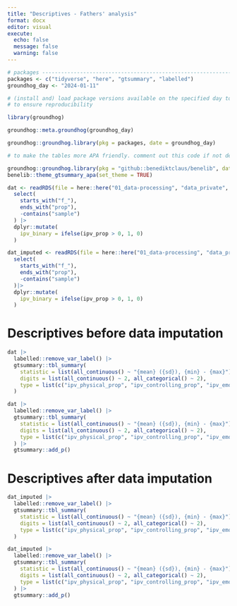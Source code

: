 ```yaml
---
title: "Descriptives - Fathers' analysis"
format: docx
editor: visual
execute:
  echo: false
  message: false
  warning: false
---
```


```r

# packages ----------------------------------------------------------------
packages <- c("tidyverse", "here", "gtsummary", "labelled")
groundhog_day <- "2024-01-11"

# (install and) load package versions available on the specified day to try
# to ensure reproducibility

library(groundhog)

groundhog::meta.groundhog(groundhog_day)

groundhog::groundhog.library(pkg = packages, date = groundhog_day)

# to make the tables more APA friendly. comment out this code if not desired

groundhog::groundhog.library(pkg = "github::benediktclaus/benelib", date = groundhog_day) # from devtools::install_github("benediktclaus/benelib")
benelib::theme_gtsummary_apa(set_theme = TRUE)

dat <- readRDS(file = here::here("01_data-processing", "data_private", "data_final.RDS")) |> 
  select(
    starts_with("f_"),
    ends_with("prop"),
    -contains("sample")
  ) |> 
  dplyr::mutate(
    ipv_binary = ifelse(ipv_prop > 0, 1, 0)
  )

dat_imputed <- readRDS(file = here::here("01_data-processing", "data_private", "data_final_imputed_cases.RDS")) |> 
  select(
    starts_with("f_"),
    ends_with("prop"),
    -contains("sample")
  )|> 
  dplyr::mutate(
    ipv_binary = ifelse(ipv_prop > 0, 1, 0)
  )

```

# Descriptives before data imputation

```r
dat |> 
  labelled::remove_var_label() |> 
  gtsummary::tbl_summary(
    statistic = list(all_continuous() ~ "{mean} ({sd}), {min} - {max}"),
    digits = list(all_continuous() ~ 2, all_categorical() ~ 2),
    type = list(c("ipv_physical_prop", "ipv_controlling_prop", "ipv_emotional_prop") ~ "continuous"), missing = "ifany" 
  ) 

dat |> 
  labelled::remove_var_label() |> 
  gtsummary::tbl_summary(
    statistic = list(all_continuous() ~ "{mean} ({sd}), {min} - {max}"),
    digits = list(all_continuous() ~ 2, all_categorical() ~ 2),
    type = list(c("ipv_physical_prop", "ipv_controlling_prop", "ipv_emotional_prop") ~ "continuous"), missing = "ifany", by = "f_race"
  ) |> 
  gtsummary::add_p()
```

# Descriptives after data imputation

```r
dat_imputed |> 
  labelled::remove_var_label() |> 
  gtsummary::tbl_summary(
    statistic = list(all_continuous() ~ "{mean} ({sd}), {min} - {max}"),
    digits = list(all_continuous() ~ 2, all_categorical() ~ 2),
    type = list(c("ipv_physical_prop", "ipv_controlling_prop", "ipv_emotional_prop") ~ "continuous") 
  )

dat_imputed |> 
  labelled::remove_var_label() |> 
  gtsummary::tbl_summary(
    statistic = list(all_continuous() ~ "{mean} ({sd}), {min} - {max}"),
    digits = list(all_continuous() ~ 2, all_categorical() ~ 2),
    type = list(c("ipv_physical_prop", "ipv_controlling_prop", "ipv_emotional_prop") ~ "continuous"), by = "f_race" 
  ) |> 
  gtsummary::add_p()
```
